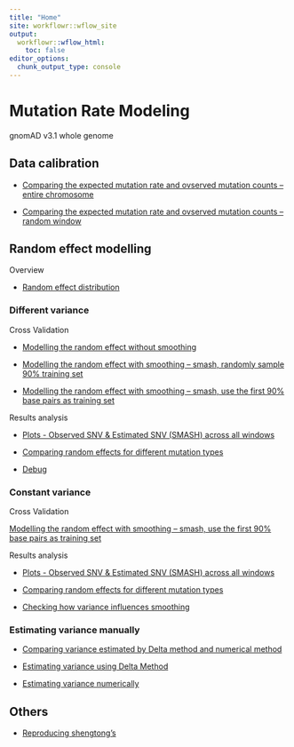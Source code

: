 ```yaml
---
title: "Home"
site: workflowr::wflow_site
output:
  workflowr::wflow_html:
    toc: false
editor_options:
  chunk_output_type: console
---
```


# Mutation Rate Modeling

gnomAD v3.1 whole genome

## Data calibration 

- [Comparing the expected mutation rate and ovserved mutation counts -- entire chromosome](https://xsun1229.github.io/mutation_rate/gnomad_exp_obs_rare.html)

- [Comparing the expected mutation rate and ovserved mutation counts -- random window](https://xsun1229.github.io/mutation_rate/gnomad_exp_obs_rare_randomwindows.html)


## Random effect modelling

Overview

- [Random effect distribution ](https://xsun1229.github.io/mutation_rate/gnomad_random_obsexp_SNV.html)

### Different variance

Cross Validation 

- [Modelling the random effect without smoothing](https://xsun1229.github.io/mutation_rate/gnomad_random_effect_nosmooth.html)

- [Modelling the random effect with smoothing -- smash, randomly sample 90% training set](https://xsun1229.github.io/mutation_rate/gnomad_random_effect_smash_traintest.html)

- [Modelling the random effect with smoothing -- smash, use the first 90% base pairs as training set](https://xsun1229.github.io/mutation_rate/gnomad_random_effect_smash_traintest_continuous.html)


Results analysis  

- [Plots - Observed SNV & Estimated SNV (SMASH) across all windows](https://xsun1229.github.io/mutation_rate/gnomad_random_effect_acrossallwindows.html)

- [Comparing random effects for different mutation types](https://xsun1229.github.io/mutation_rate/gnomad_random_effect_comparing_different_types.html)

- [Debug](https://xsun1229.github.io/mutation_rate/debug.html)


### Constant variance

Cross Validation

[Modelling the random effect with smoothing -- smash, use the first 90% base pairs as training set](https://xsun1229.github.io/mutation_rate/gnomad_random_effect_smash_traintest_continuous_constvar.html)

Results analysis

- [Plots - Observed SNV & Estimated SNV (SMASH) across all windows](https://xsun1229.github.io/mutation_rate/gnomad_random_effect_acrossallwindows_constvar.html)

- [Comparing random effects for different mutation types](https://xsun1229.github.io/mutation_rate/gnomad_random_effect_comparing_different_types_constvar.html)

- [Checking how variance influences smoothing](https://xsun1229.github.io/mutation_rate/var_smoothing.html)

### Estimating variance manually 

- [Comparing variance estimated by Delta method and numerical method](https://xsun1229.github.io/mutation_rate/https://xsun1229.github.io/mutation_rate/gnomad_var_compare_delta_numerical.html)

- [Estimating variance using Delta Method](https://xsun1229.github.io/mutation_rate/gnomad_random_effect_var_delta_method.html)

- [Estimating variance numerically](https://xsun1229.github.io/mutation_rate/gnomad_random_effect_var_numerically.html)

## Others

- [Reproducing shengtong's](https://xsun1229.github.io/mutation_rate/reproducing_SC.html)
